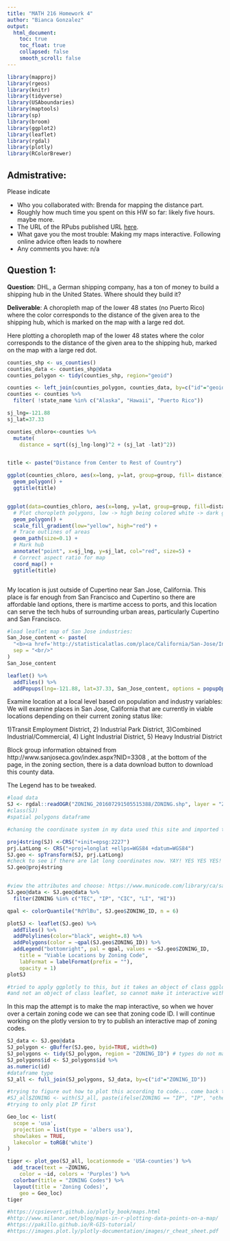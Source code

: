 ```yaml
---
title: "MATH 216 Homework 4"
author: "Bianca Gonzalez"
output:
  html_document:
    toc: true
    toc_float: true
    collapsed: false
    smooth_scroll: false
---
```


```r
library(mapproj)
library(rgeos)
library(knitr)
library(tidyverse)
library(USAboundaries)
library(maptools)
library(sp)
library(broom)
library(ggplot2)
library(leaflet)
library(rgdal)
library(plotly)
library(RColorBrewer)

```



## Admistrative:

Please indicate

* Who you collaborated with:
Brenda for mapping the distance part. 
* Roughly how much time you spent on this HW so far:
likely five hours. maybe more. 
* The URL of the RPubs published URL [here](https://www.nhl.com/).
* What gave you the most trouble:
Making my maps interactive. Following online advice often leads to nowhere
* Any comments you have:
n/a


## Question 1:

**Question**:  DHL, a German shipping company, has a ton of money to build a
shipping hub in the United States. Where should they build it?

**Deliverable**: A choropleth map of the lower 48 states (no Puerto Rico) where
the color corresponds to the distance of the given area to the shipping hub,
which is marked on the map with a large red dot.

Here plotting a choropleth map of the lower 48 states where the color corresponds
to the distance of the given area to the shipping hub, marked on the map with a large red dot.

```r
counties_shp <- us_counties()
counties_data <- counties_shp@data
counties_polygon <- tidy(counties_shp, region="geoid")

counties <- left_join(counties_polygon, counties_data, by=c("id"="geoid"))
counties <- counties %>%
  filter( !state_name %in% c("Alaska", "Hawaii", "Puerto Rico"))

sj_lng=-121.88 
sj_lat=37.33

counties_chloro<-counties %>% 
  mutate(
    distance = sqrt((sj_lng-long)^2 + (sj_lat -lat)^2))


title <- paste("Distance from Center to Rest of Country")

ggplot(counties_chloro, aes(x=long, y=lat, group=group, fill= distance)) +
  geom_polygon() + 
  ggtitle(title) 


ggplot(data=counties_chloro, aes(x=long, y=lat, group=group, fill=distance)) +
  # Plot choropleth polygons, low -> high being colored white -> dark green
  geom_polygon() +
  scale_fill_gradient(low="yellow", high="red") + 
  # Trace outlines of areas
  geom_path(size=0.1) +
  # Mark hub
  annotate("point", x=sj_lng, y=sj_lat, col="red", size=5) +
  # Correct aspect ratio for map
  coord_map() +
  ggtitle(title)



```

My location is just outside of Cupertino near San Jose, California. This place is far enough from San Francisco and Cupertino so there are affordable land options, there is martime access to ports, and this location can serve the tech hubs of surrounding urban areas, particularly Cupertino and San Francisco. 
```r
#load leaflet map of San Jose industries: 
San_Jose_content <- paste(
  "<b><a href='http://statisticalatlas.com/place/California/San-Jose/Industries '>San Jose Industries Statistics</a></b>",
  sep = "<br/>"
)
San_Jose_content

leaflet() %>% 
  addTiles() %>%
  addPopups(lng=-121.88, lat=37.33, San_Jose_content, options = popupOptions(closeButton = FALSE))
```


Examine location at a local level based on population and industry variables: 
We will examine places in San Jose, California that are currently in viable locations depending on their current zoning status like: 

1)Transit Employment District, 2) Industrial Park District, 3)Combined Industrial/Commercial, 4) Light Industrial District, 5) Heavy Industrial District

Block group information obtained from http://www.sanjoseca.gov/index.aspx?NID=3308 ,
at the bottom of the page, in the zoning section, there is a data download button to download this county data.

The Legend has to be tweaked.

```r

#load data
SJ <- rgdal::readOGR("ZONING_201607291505515388/ZONING.shp", layer = "ZONING") 
#class(SJ)
#spatial polygons dataframe

#chaning the coordinate system in my data used this site and imported the prj file to convert prj to a common name system: http://prj2epsg.org/search

proj4string(SJ) <-CRS("+init=epsg:2227")
prj.LatLong <- CRS("+proj=longlat +ellps=WGS84 +datum=WGS84")
SJ.geo <- spTransform(SJ, prj.LatLong)
#check to see if there are lat long coordinates now. YAY! YES YES YES!
SJ.geo@proj4string


#view the attributes and choose: https://www.municode.com/library/ca/san_jose/codes/code_of_ordinances?nodeId=TIT20ZO_CH20.10GEPRZODI
SJ.geo@data <- SJ.geo@data %>% 
  filter(ZONING %in% c("TEC", "IP", "CIC", "LI", "HI"))

qpal <- colorQuantile("RdYlBu", SJ.geo$ZONING_ID, n = 6)

plotSJ <- leaflet(SJ.geo) %>%
  addTiles() %>% 
  addPolylines(color="black", weight=.8) %>% 
  addPolygons(color = ~qpal(SJ.geo$ZONING_ID)) %>% 
  addLegend("bottomright", pal = qpal, values = ~SJ.geo$ZONING_ID,
    title = "Viable Locations by Zoning Code",
    labFormat = labelFormat(prefix = ""),
    opacity = 1)
plotSJ

#tried to apply ggplotly to this, but it takes an object of class ggplot 
#and not an object of class leaflet, so cannot make it interactive with this function.

```

In this map the attempt is to make the map interactive, so when we hover over a certain zoning code we can see that zoning code ID. I will continue working on the plotly version to try to publish an interactive map of zoning codes. 
```r

SJ_data <- SJ.geo@data 
SJ_polygon <- gBuffer(SJ.geo, byid=TRUE, width=0)
SJ_polygons <- tidy(SJ_polygon, region = "ZONING_ID") # types do not match, convert chr to num. 
SJ_polygons$id <- SJ_polygons$id %>% 
as.numeric(id)
#dataframe type
SJ_all <- full_join(SJ_polygons, SJ_data, by=c("id"="ZONING_ID"))

#trying to figure out how to plot this according to code... come back to later
#SJ_all$ZONING <- with(SJ_all, paste(ifelse(ZONING == "IP", "IP", "other")))
#trying to only plot IP first

Geo_loc <- list(
  scope = 'usa',
  projection = list(type = 'albers usa'),
  showlakes = TRUE,
  lakecolor = toRGB('white')
)

tiger <- plot_geo(SJ_all, locationmode = 'USA-counties') %>%
  add_trace(text = ~ZONING,
    color = ~id, colors = 'Purples') %>%
  colorbar(title = "ZONING Codes") %>%
  layout(title = 'Zoning Codes)',
    geo = Geo_loc)
tiger

#https://cpsievert.github.io/plotly_book/maps.html
#http://www.milanor.net/blog/maps-in-r-plotting-data-points-on-a-map/ 
#https://pakillo.github.io/R-GIS-tutorial/ 
#https://images.plot.ly/plotly-documentation/images/r_cheat_sheet.pdf
```


